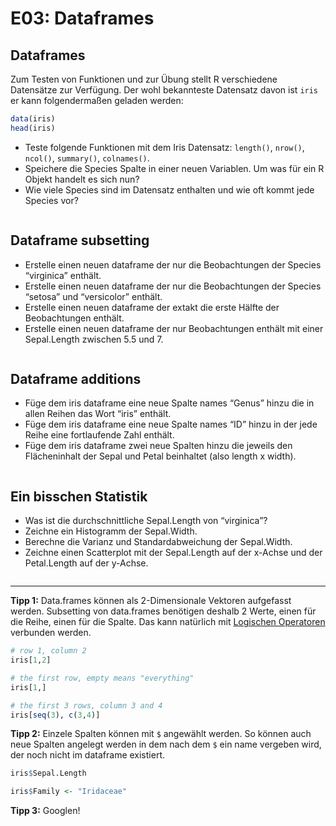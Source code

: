 # E03: Dataframes


## Dataframes

Zum Testen von Funktionen und zur Übung stellt R verschiedene Datensätze zur Verfügung. Der wohl bekannteste Datensatz davon ist `iris` er kann folgendermaßen geladen werden:


```r
data(iris)
head(iris)
```

* Teste folgende Funktionen mit dem Iris Datensatz: `length()`, `nrow()`, `ncol()`, `summary()`, `colnames()`.
* Speichere die Species Spalte in einer neuen Variablen. Um was für ein R Objekt handelt es sich nun?
* Wie viele Species sind im Datensatz enthalten und wie oft kommt jede Species vor?


```r



```



## Dataframe subsetting

* Erstelle einen neuen dataframe der nur die Beobachtungen der Species "virginica" enthält.
* Erstelle einen neuen dataframe der nur die Beobachtungen der Species "setosa" und "versicolor" enthält.
* Erstelle einen neuen dataframe der extakt die erste Hälfte der Beobachtungen enthält.
* Erstelle einen neuen dataframe der nur Beobachtungen enthält mit einer Sepal.Length zwischen 5.5 und 7.


```r

```


## Dataframe additions

* Füge dem iris dataframe eine neue Spalte names "Genus" hinzu die in allen Reihen das Wort "iris" enthält.
* Füge dem iris dataframe eine neue Spalte names "ID" hinzu in der jede Reihe eine fortlaufende Zahl enthält.
* Füge dem iris dataframe zwei neue Spalten hinzu die jeweils den Flächeninhalt der Sepal und Petal beinhaltet (also length x width).


```r


```






## Ein bisschen Statistik

* Was ist die durchschnittliche Sepal.Length von "virginica"?
* Zeichne ein Histogramm der Sepal.Width.
* Berechne die Varianz und Standardabweichung der Sepal.Width.
* Zeichne einen Scatterplot mit der Sepal.Length auf der x-Achse und der Petal.Length auf der y-Achse.


```r



```




***

**Tipp 1:** Data.frames können als 2-Dimensionale Vektoren aufgefasst werden. Subsetting von data.frames benötigen deshalb 2 Werte, einen für die Reihe, einen für die Spalte. Das kann natürlich mit [Logischen Operatoren](https://ludwigm6.github.io/analysis_of_ecological_data/R04_logic.html) verbunden werden.


```r
# row 1, column 2
iris[1,2]

# the first row, empty means "everything"
iris[1,]

# the first 3 rows, column 3 and 4
iris[seq(3), c(3,4)]
```


**Tipp 2:** Einzele Spalten können mit `$` angewählt werden. So können auch neue Spalten angelegt werden in dem nach dem `$` ein name vergeben wird, der noch nicht im dataframe existiert.

```r
iris$Sepal.Length

iris$Family <- "Iridaceae"

```


**Tipp 3:** Googlen!




